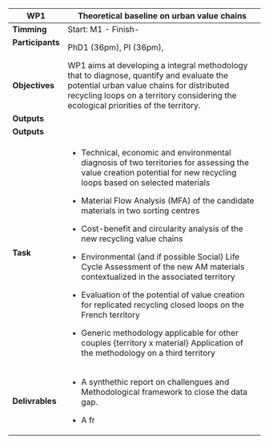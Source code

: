 +-------------------------------+-------------------------------------------------------------------------------------------------------------------------------------------------------------------------------------------------------------------------------+
| **WP1**                       | Theoretical baseline on urban value chains                                                                                                                                                                                    |
+===============================+===============================================================================================================================================================================================================================+
| **Timming**                   | Start: M1 - Finish-                                                                                                                                                                                                           |
+-------------------------------+-------------------------------------------------------------------------------------------------------------------------------------------------------------------------------------------------------------------------------+
| **Participants** &nbsp;&nbsp; | PhD1 (36pm), PI (36pm),                                                                                                                                                                                                       |
+-------------------------------+-------------------------------------------------------------------------------------------------------------------------------------------------------------------------------------------------------------------------------+
| **Objectives**                | WP1 aims at developing a integral methodology that to diagnose, quantify and evaluate the potential urban value chains for distributed recycling loops on a territory considering the ecological priorities of the territory. |
+-------------------------------+-------------------------------------------------------------------------------------------------------------------------------------------------------------------------------------------------------------------------------+
| **Outputs**                   |                                                                                                                                                                                                                               |
+-------------------------------+-------------------------------------------------------------------------------------------------------------------------------------------------------------------------------------------------------------------------------+
| **Outputs**                   |                                                                                                                                                                                                                               |
+-------------------------------+-------------------------------------------------------------------------------------------------------------------------------------------------------------------------------------------------------------------------------+
| **Task**                      | -   Technical, economic and environmental diagnosis of two territories for assessing the value creation potential for new recycling loops based on selected materials                                                         |
|                               |                                                                                                                                                                                                                               |
|                               | -   Material Flow Analysis (MFA) of the candidate materials in two sorting centres                                                                                                                                            |
|                               |                                                                                                                                                                                                                               |
|                               | -   Cost-benefit and circularity analysis of the new recycling value chains                                                                                                                                                   |
|                               |                                                                                                                                                                                                                               |
|                               | -   Environmental (and if possible Social) Life Cycle Assessment of the new AM materials contextualized in the associated territory                                                                                           |
|                               |                                                                                                                                                                                                                               |
|                               | -   Evaluation of the potential of value creation for replicated recycling closed loops on the French territory                                                                                                               |
|                               |                                                                                                                                                                                                                               |
|                               | -   Generic methodology applicable for other couples {territory x material}                                                                                                                                                   |
|                               |     Application of the methodology on a third territory                                                                                                                                                                       |
+-------------------------------+-------------------------------------------------------------------------------------------------------------------------------------------------------------------------------------------------------------------------------+
| **Delivrables**               | -   A synthethic report on challengues and Methodological framework to close the data gap.                                                                                                                                    |
|                               |                                                                                                                                                                                                                               |
|                               | -   A fr                                                                                                                                                                                                                      |
+-------------------------------+-------------------------------------------------------------------------------------------------------------------------------------------------------------------------------------------------------------------------------+

